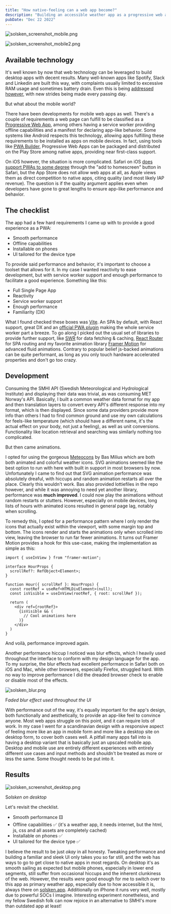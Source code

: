 ```yaml
---
title: "How native-feeling can a web app become?"
description: "Building an accessible weather app as a progressive web app."
pubDate: "Dec 22 2022"
---
```


![solsken_screenshot_mobile.png](https://res.craft.do/user/full/cf2fd0af-d7c6-db82-e90b-02d6d493f9eb/doc/A8BD1326-9FB2-441C-B006-D7B4B9312D82/7ED41BDD-D59C-4128-B3B1-0159579C2F11_2/0Vw4SAKJwjxjPAqbADUpjtIsDD5tNlsd4xDxkEOaYfwz/solsken_screenshot_mobile.png)

![solsken_screenshot_mobile2.png](https://res.craft.do/user/full/cf2fd0af-d7c6-db82-e90b-02d6d493f9eb/doc/A8BD1326-9FB2-441C-B006-D7B4B9312D82/2C0B1E9B-0CD3-460D-9D44-8F807AA36210_2/dn7RM83ARQYX3pNTdhZ2zQCmK7VjQD3D2jIoIDzXLcwz/solsken_screenshot_mobile2.png)

## Available technology

It's well known by now that web technology can be leveraged to build desktop apps with decent results. Many well-known apps like Spotify, Slack and Linkedin are built this way, with complaints usually limited to excessive RAM usage and sometimes battery drain. Even this is being [addressed however](https://tauri.app), with new strides being made every passing day.

But what about the mobile world?

There have been developments for mobile web apps as well. There's a couple of requirements a web page can fulfill to be classified as a [Progressive Web App](https://web.dev/progressive-web-apps/), among others having a service worker providing offline capabilities and a manifest for declaring app-like behavior. Some systems like Android respects this technology, allowing apps fulfilling these requirements to be installed as apps on mobile devices. In fact, using tools like [PWA Builder](https://www.pwabuilder.com), Progressive Web Apps can be packaged and distributed on the Play Store among native apps, providing near first-class support.

On iOS however, the situation is more complicated. Safari on iOS [does support PWAs to some degree](https://caniuse.com/?search=PWA) through the "add to homescreen" button in Safari, but the App Store does not allow web apps at all, as Apple views them as direct competition to native apps, citing quality (and most likely IAP revenue). The question is if the quality argument applies even when developers have gone to great lengths to ensure app-like performance and behavior.

## The checklist

The app had a few hard requirements I came up with to provide a good experience as a PWA:

- Smooth performance
- Offline capabilities
- Installable on phones
- UI tailored for the device type

To provide said performance and behavior, it's important to choose a toolset that allows for it. In my case I wanted reactivity to ease development, but with service worker support and enough performance to facilitate a good experience. Something like this:

- Full Single Page App
- Reactivity
- Service worker support
- Enough performance
- Familiarity (DX)

What I found checked these boxes was [Vite](https://vitejs.dev). An SPA by default, with React support, great DX and an [official PWA plugin](https://vite-pwa-org.netlify.app) making the whole service worker part a breeze. To go along I picked out the usual set of libraries to provide further support, like [SWR](https://swr.vercel.app) for data fetching & caching, [React Router](https://reactrouter.com/en/main) for SPA routing and my favorite animation library [Framer Motion](https://www.framer.com/motion/) for advanced fluid animations. Contrary to popular belief js-backed animations can be quite performant, as long as you only touch hardware accelerated properties and don't go too crazy.

## Development

Consuming the SMHI API (Swedish Meteorological and Hydrological Institute) and displaying their data was trivial, as was consuming MET Norway's API. Basically, I built a common weather data format for my app and then translation layers to convert every API's different response into my format, which is then displayed. Since some data providers provide more info than others I had to find common ground and use my own calculations for feels-like temperature (which should have a different name, it's the actual effect on your body, not just a feeling), as well as unit conversions. Functionality like location retrieval and searching was similarly nothing too complicated.

But then came animations.

I opted for using the gorgeous [Meteocons](https://bas.dev/work/meteocons) by Bas Milius which are both both animated and colorful weather icons. SVG animations seemed like the best option to run with here with built in support in most browsers by now. Unfortunately I came to find out that SVG animation performance was absolutely dreaful, with hiccups and random animation restarts all over the place. Clearly this wouldn't work. Bas also provided lottiefiles in the repo however, and while it was annoying to need yet another library, performance was **much improved**. I could now play the animations without random restarts or stutters. However, especially on mobile devices, long lists of hours with animated icons resulted in general page lag, notably when scrolling.

To remedy this, I opted for a performance pattern where I only render the icons that actually exist within the viewport, with some margin top and bottom. The icons render and starts the animations only when scrolled into view, leaving the browser to run far fewer animations. It turns out Framer Motion provides a hook for this use-case, making the implementation as simple as this:

```other
import { useInView } from "framer-motion";

interface HourProps {
  scrollRef?: RefObject<Element>;
}

function Hour({ scrollRef }: HourProps) {
  const rootRef = useRef<HTMLDivElement>(null);
  const isVisible = useInView(rootRef, { root: scrollRef });

  return (
    <div ref={rootRef}>
      {isVisible && (
        // Cool animations here
      )}
    </div>
  )
}
```

And voilà, performance improved again.

Another performance hiccup I noticed was blur effects, which I heavily used throughout the interface to conform with my design language for the app. To my surprise, the blur effects had excellent performance in Safari both on iOS and Mac, while other browsers, especially Firefox, struggled hard. With no way to improve performance I did the dreaded browser check to enable or disable most of the effects.

![solsken_blur.png](https://res.craft.do/user/full/cf2fd0af-d7c6-db82-e90b-02d6d493f9eb/doc/A8BD1326-9FB2-441C-B006-D7B4B9312D82/26AD7A25-D35C-4664-AC95-350477C87CCE_2/S7bVN4sZoBBYQM48ylaR2ns3PHI2Tvz8G1G7XP7Spdwz/solsken_blur.png)

F*aded blur effect used throughout the UI*

With performance out of the way, it's equally important for the app's design, both functionally and aesthetically, to provide an app-like feel to convince anyone. Most web apps struggle on this point, and it can require lots of work. In my case I went for a scandinavian design with a responsive aspect of feeling more like an app in mobile form and more like a desktop site on desktop form, to cover both cases well. A pitfall many apps fall into is having a desktop variant that is basically just an upscaled mobile app. Desktop and mobile use are entirely different experiences with entirely different use cases and input methods and shouldn't be treated as more or less the same. Some thought needs to be put into it.

## Results

![solsken_screenshot_desktop.png](https://res.craft.do/user/full/cf2fd0af-d7c6-db82-e90b-02d6d493f9eb/doc/A8BD1326-9FB2-441C-B006-D7B4B9312D82/E667ECB2-7EAA-4345-B214-C6DED863C145_2/tWDPbrRSOyrUXVCRlrTcwqxYxExg60rDqB1OOVsxx2Qz/solsken_screenshot_desktop.png)

S*olsken on desktop*

Let's revisit the checklist.

- Smooth performance 🟨
- Offline capabilities ✅ (it's a weather app, it needs internet, but the html, js, css and all assets are completely cached)
- Installable on phones ✅
- UI tailored for the device type ✅

I believe the result to be just _okay_ in all honesty. Tweaking performance and building a familiar and sleek UI only takes you so far still, and the web has ways to go to get close to native apps in most regards. On desktop it's as smooth sailing as expected but mobile phones, especially in lower end segments, still suffer from occasional hiccups and the inherent clunkiness of the web. However, the results _were_ good enough for me to switch over to this app as primary weather app, especially due to how accessible it is, always there on [solsken.app](https://solsken.app). Additionally on iPhone it runs very well, mostly due to powerful SOCs I imagine. Interesting experiment nonetheless, and my fellow Swedish folk can now rejoice in an alternative to SMHI's more than outdated app at least!
